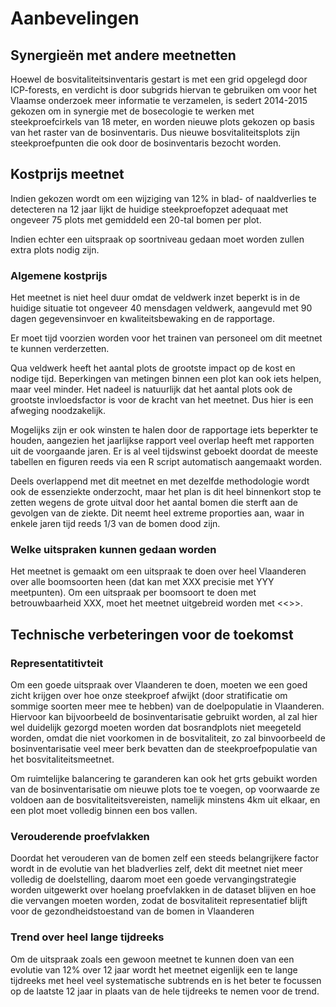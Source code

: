 # Aanbevelingen

## Synergieën met andere meetnetten

Hoewel de bosvitaliteitsinventaris gestart is met een grid opgelegd door ICP-forests, en verdicht is door subgrids hiervan te gebruiken om voor het Vlaamse onderzoek meer informatie te verzamelen, is sedert 2014-2015 gekozen om in synergie met de bosecologie te werken met steekproefcirkels van 18 meter, en worden nieuwe plots gekozen op basis van het raster van de bosinventaris. Dus nieuwe bosvitaliteitsplots zijn steekproefpunten die ook door de bosinventaris bezocht worden.

## Kostprijs meetnet

Indien gekozen wordt om een wijziging van 12% in blad- of naaldverlies te detecteren na 12 jaar lijkt de huidige steekproefopzet adequaat met ongeveer 75 plots met gemiddeld een 20-tal bomen per plot.

Indien echter een uitspraak op soortniveau gedaan moet worden zullen extra plots nodig zijn.


### Algemene kostprijs

Het meetnet is niet heel duur omdat de veldwerk inzet beperkt is in de huidige situatie tot ongeveer 40 mensdagen veldwerk, aangevuld met 90 dagen gegevensinvoer en kwaliteitsbewaking en de rapportage.

Er moet tijd voorzien worden voor het trainen van personeel om dit meetnet te kunnen verderzetten.

Qua veldwerk heeft het aantal plots de grootste impact op de kost en nodige tijd. Beperkingen van metingen binnen een plot kan ook iets helpen, maar veel minder. Het nadeel is natuurlijk dat het aantal plots ook de grootste invloedsfactor is voor de kracht van het meetnet. Dus hier is een afweging noodzakelijk.

Mogelijks zijn er ook winsten te halen door de rapportage iets beperkter te houden, aangezien het jaarlijkse rapport veel overlap heeft met rapporten uit de voorgaande jaren. Er is al veel tijdswinst geboekt doordat de meeste tabellen en figuren reeds via een R script automatisch aangemaakt worden.

Deels overlappend met dit meetnet en met dezelfde methodologie wordt ook de essenziekte onderzocht, maar het plan is dit heel binnenkort stop te zetten wegens de grote uitval door het aantal bomen die sterft aan de gevolgen van de ziekte. Dit neemt heel extreme proporties aan, waar in enkele jaren tijd reeds 1/3 van de bomen dood zijn.

### Welke uitspraken kunnen gedaan worden

Het meetnet is gemaakt om een uitspraak te doen over heel Vlaanderen over alle boomsoorten heen (dat kan met XXX precisie met YYY meetpunten). Om een uitspraak per boomsoort te doen met betrouwbaarheid XXX, moet het meetnet uitgebreid worden met <<<YYY>>>.


## Technische verbeteringen voor de toekomst

### Representatitivteit

Om een goede uitspraak over Vlaanderen te doen, moeten we een goed zicht krijgen over hoe onze steekproef afwijkt (door stratificatie om sommige soorten meer mee te hebben) van de doelpopulatie in Vlaanderen. Hiervoor kan bijvoorbeeld de bosinventarisatie gebruikt worden, al zal hier wel duidelijk gezorgd moeten worden dat bosrandplots niet meegeteld worden, omdat die niet voorkomen in de bosvitaliteit, zo zal binvoorbeeld de bosinventarisatie veel meer berk bevatten dan de steekproefpopulatie van het bosvitaliteitsmeetnet.

Om ruimtelijke balancering te garanderen kan ook het grts gebuikt worden van de bosinventarisatie om nieuwe plots toe te voegen, op voorwaarde ze voldoen aan de bosvitaliteitsvereisten, namelijk minstens 4km uit elkaar, en een plot moet volledig binnen een bos vallen.

### Verouderende proefvlakken

Doordat het verouderen van de bomen zelf een steeds belangrijkere factor wordt in de evolutie van het bladverlies zelf, dekt dit meetnet niet meer volledig de doelstelling, daarom moet een goede vervangingstrategie worden uitgewerkt over hoelang proefvlakken in de dataset blijven en hoe die vervangen moeten worden, zodat de bosvitaliteit representatief blijft voor de gezondheidstoestand van de bomen in Vlaanderen

### Trend over heel lange tijdreeks

Om de uitspraak zoals een gewoon meetnet te kunnen doen van een evolutie van 12% over 12 jaar wordt het meetnet eigenlijk een te lange tijdreeks met heel veel systematische subtrends en is het beter te focussen op de laatste 12 jaar in plaats van de hele tijdreeks te nemen voor de trend.